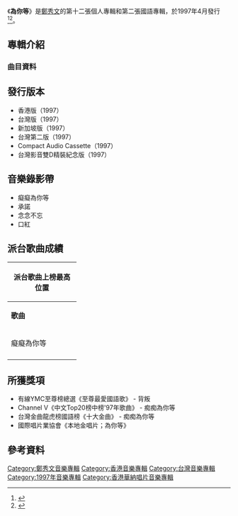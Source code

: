 {{Infobox album <!-- See Wikipedia:WikiProject_Albums -->
| name       = 為你等
| type       = [[專輯|專輯]]
| artist     = [[鄭秀文|鄭秀文]]
| cover      = 
| released   = 1997年4月
| recorded   = 
| length     = 59分24秒
| genre      = [[國語流行音樂|國語流行音樂]]
| label      = [[華納唱片_(香港)|華納唱片]]
| producer   = 
<!-- 未知參數 | number     = 12 -->
| reviews    = 
| prev_title = [[濃情_(鄭秀文專輯)|濃情]]
| prev_year  = 1996
| next_title = [[我們的主題曲|我們的主題曲]]
| next_year  = 1997
}}
《'''為你等'''》是[[鄭秀文|鄭秀文]]的第十二張個人專輯和第二張國語專輯，於1997年4月發行<ref>{{Cite book|title=吉他直通车 2|url=https://archive.org/details/jitazhitongcheb0002unse|last=刘天礼编配|first=|publisher=北京：蓝天出版社|year=2002年6月|isbn=7-80158-221-7|location=|pages=[https://archive.org/details/jitazhitongcheb0002unse/page/108 108]-109}}</ref><ref>{{Cite book|title=骨感天郑秀文|last=龙翔编著|first=|publisher=北京：新华出版社|year=2007年1月|isbn=7-5011-7791-0|location=|pages=29}}</ref>。

==專輯介紹==
===曲目資料===
{{Tracklist
| collapsed = 
| headline = 
| font_size = 
| total_length = 59:24

| all_writing = 
| all_music = 
| all_lyrics = 
| all_arranger = 
| all_producer = 
| all_except = 

| extra_column = 

| title1 = 癡癡為你等
| note1 = 
| longnote1 = 
| music1 = [[莫凡_(歌手)|莫凡]]<br>[[蔡宗政|蔡宗政]]
| lyrics1 = 莫凡
| arranger1 = [[錢幽蘭|錢幽蘭]]
| producer1 = 蔡宗政
| extra1 = 
| length1 = 4:54

| title2 = 承諾
| note2 = 
| longnote2 = [[中華電視公司|華視]]電視劇《[[施公奇案_(台灣)|施公奇案]]》片頭曲
| music2 = [[黃中原|黃中原]]
| lyrics2 = [[許常德|許常德]]
| arranger2 = 錢幽蘭
| producer2 = 蔡宗政
| extra2 = 
| length2 = 4:47

| title3 = 念念不忘
| note3 = 
| longnote3 = 粵語版本為《默契》
| music3 = [[陳國華_(音樂人)|陳國華]]
| lyrics3 = [[廖瑩如|廖瑩如]]
| arranger3 = 錢幽蘭
| producer3 = 蔡宗政
| extra3 = 
| length3 = 5:05

| title4 = 征服愛
| note4 = 
| longnote4 = 
| music4 = [[曾頌勤|曾頌勤]]
| lyrics4 = [[徐李鳳|徐李鳳]]
| arranger4 = [[鍾興民|鍾興民]]
| producer4 = 蔡宗政
| extra4 = 
| length4 = 5:28

| title5 = 口紅
| note5 = 
| longnote5 = 
| music5 = [[陳柏全|陳柏全]]
| lyrics5 = [[何啟弘|何啟弘]]
| arranger5 = [[倪方來|倪方來]]
| producer5 = 蔡宗政
| extra5 = 
| length5 = 5:42

| title6 = 關心
| note6 = 
| longnote6 = 粵語版為《關心》
| music6 = [[林濛|林濛]]
| lyrics6 = [[美芮|美芮]]
| arranger6 = 錢幽蘭
| producer6 = 蔡宗政
| extra6 = 
| length6 = 5:12

| title7 = 捨不得你
| note7 = '97全新柔情版
| longnote7 = 新詞、新編曲
| music7 = [[林慕德|林慕德]]
| lyrics7 = [[李俊廣|李俊廣]]
| arranger7 = [[張翰群|張翰群]]
| producer7 = [[黃國倫|黃國倫]]
| extra7 = 
| length7 = 5:03

| title8 = 決定
| note8 = 
| longnote8 = 
| music8 = [[戚小戀|戚小戀]]
| lyrics8 = 廖瑩如
| arranger8 = 鍾興民
| producer8 = [[薛忠銘|薛忠銘]]
| extra8 = 
| length8 = 5:40

| title9 = 來去自如
| note9 = 
| longnote9 = 
| music9 = [[陳偉_(音樂人)|陳偉]]
| lyrics9 = [[丁曉雯|丁曉雯]]
| arranger9 = [[王繼康|王繼康]]
| producer9 = 薛忠銘
| extra9 = 
| length9 = 4:16

| title10 = 寂寞芳心
| note10 = 
| longnote10 = 
| music10 = 黃國倫
| lyrics10 = [[何厚華|何厚華]]
| arranger10 = 張翰群
| producer10 = 黃國倫
| extra10 = 
| length10 = 4:02

| title11 = 體會
| note11 = 
| longnote11 = 
| music11 = [[陳曉娟_(歌手)|陳曉娟]]
| lyrics11 = 廖瑩如
| arranger11 = 錢幽蘭
| producer11 = 蔡宗政
| extra11 = 
| length11 = 4:35

| title12 = 完美
| note12 = 
| longnote12 = 
| music12 = 黃國倫
| lyrics12 = [[黃桂蘭|黃桂蘭]]
| arranger12 = [[屠穎|屠穎]]
| producer12 = 黃國倫
| extra12 = 
| length12 = 4:35
}}

==發行版本==
*香港版（1997）
*台灣版（1997）
*新加坡版（1997）
*台灣第二版（1997）
*Compact Audio Cassette（1997）
*台灣影音雙D精裝紀念版（1997）

==音樂錄影帶==
*癡癡為你等
*承諾
*念念不忘
*口紅
<!-- ==製作團隊== -->

==派台歌曲成績==
{| class="wikitable" cellpadding="1"
|-
! style= colspan="6" | '''派台歌曲上榜最高位置'''
|-
| width="140"| '''歌曲''' || width="50"| '''903''' || width="50"| '''RTHK''' || width="50"| '''997''' || width="50"| '''TVB''' || width="200"| '''備註'''
|-
| 癡癡為你等 || 10 || '''1''' || - || '''1''' ||
|-
|}

==所獲獎項==
*有線YMC至尊榜總選《至尊最愛國語歌》 - 背叛
*Channel V《中文Top20榜中榜'97年歌曲》 - 痴痴為你等
*台灣金曲龍虎榜國語榜《十大金曲》 - 痴痴為你等
*國際唱片業協會《本地金唱片；為你等》

==參考資料==
{{reflist}}

<!-- ==外部連結== -->

{{鄭秀文}}

[[Category:鄭秀文音樂專輯|Category:鄭秀文音樂專輯]]
[[Category:香港音樂專輯|Category:香港音樂專輯]]
[[Category:台灣音樂專輯|Category:台灣音樂專輯]]
[[Category:1997年音樂專輯|Category:1997年音樂專輯]]
[[Category:香港華納唱片音樂專輯|Category:香港華納唱片音樂專輯]]